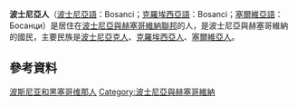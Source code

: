 {{Distinguish|波什尼亚克人}}
{{Infobox ethnic group
|group = Bosnian <br>Bosanci<br>Босанци
|image =
|poptime = 800萬
|region1 = {{flag|Bosnia and Herzegovina}}
|pop1    = 3,800,000 
|ref1    = <ref>[https://www.cia.gov/library/publications/the-world-factbook/geos/bk.html CIA - The World Factbook] {{Wayback|url=https://www.cia.gov/library/publications/the-world-factbook/geos/bk.html |date=20180315193211 }}  CIA Fact Book</ref>
|region2 = {{flag|Australia}}
|pop2    = 168,628
|ref2    = <ref name="ABS Country of Birth">{{cite web |url = http://www.censusdata.abs.gov.au/ABSNavigation/prenav/ViewData?action=404&documentproductno=0&documenttype=Details&order=1&tabname=Details&areacode=0&issue=2006&producttype=Census%20Tables&javascript=true&textversion=false&navmapdisplayed=true&breadcrumb=POLTD&&collection=Census&period=2006&productlabel=Country%20of%20Birth%20of%20Person%20(full%20classification%20list)%20by%20Sex&producttype=Census%20Tables&method=Place%20of%20Usual%20Residence&topic=Birthplace& |title = 20680-Country of Birth of Person (full classification list) by Sex - Australia |format = Microsoft Excel download |publisher = Australian Bureau of Statistics |work = 2006 Census |accessdate = 22 August 2010 |archive-date = 2018-12-25 |archive-url = https://web.archive.org/web/20181225044257/http://www.abs.gov.au/websitedbs/censushome.nsf/home/cowsredirect |dead-url = no }}</ref><ref name="ABS Ancestry">{{cite web| url = http://www.censusdata.abs.gov.au/ABSNavigation/prenav/ViewData?breadcrumb=POLTD&method=Place%20of%20Usual%20Residence&subaction=-1&issue=2006&producttype=Census%20Tables&documentproductno=0&textversion=false&documenttype=Details&collection=Census&javascript=true&topic=Ancestry&action=404&productlabel=Ancestry%20(full%20classification%20list)%20by%20Sex&order=1&period=2006&tabname=Details&areacode=0&navmapdisplayed=true&| title = 20680-Ancestry (full classification list) by Sex - Australia| format = Microsoft Excel download| publisher = Australian Bureau of Statistics| work = 2006 Census| accessdate = 22 August 2010| archive-date = 2008-03-10| archive-url = https://web.archive.org/web/20080310121707/http://www.censusdata.abs.gov.au/ABSNavigation/prenav/ViewData?breadcrumb=POLTD&method=Place%20of%20Usual%20Residence&subaction=-1&issue=2006&producttype=Census%20Tables&documentproductno=0&textversion=false&documenttype=Details&collection=Census&javascript=true&topic=Ancestry&action=404&productlabel=Ancestry%20(full%20classification%20list)%20by%20Sex&order=1&period=2006&tabname=Details&areacode=0&navmapdisplayed=true&| dead-url = no}}</ref>
|region3 = {{flag|Austria}}
|pop3    = 128,047
|region4 = {{flag|United States}}
|pop4    = 98,766
|region4 = {{flag|Norway}}
|pop4    = 50,000
|ref4    = <ref>{{Cite web |url=http://www.reintegration.net/norway/index.htm |title=Migrants in Europe - Survey: Norway |access-date=2013-12-11 |archive-date=2011-07-24 |archive-url=https://web.archive.org/web/20110724031634/http://www.reintegration.net/norway/index.htm |dead-url=no }}</ref>
|region5 = {{flag|Italy}}
|pop5    = 31,000
|region6 = {{flag|Canada}}
|pop6    = 22,920<ref name="Statistics Canada">{{cite web|title=Ethnic Origin (264), Single and Multiple Ethnic Origin Responses (3), Generation Status (4), Age Groups (10) and Sex (3) for the Population in Private Households of Canada, Provinces, Territories, Census Metropolitan Areas and Census Agglomerations, 2011 National Household Survey|url=http://www12.statcan.gc.ca/.../dp-pd/dt-td/Rp-eng.cfm...|access-date=2013-12-11|archive-date=2013-12-20|archive-url=https://web.archive.org/web/20131220031047/http://www12.statcan.gc.ca/.../dp-pd/dt-td/Rp-eng.cfm...|dead-url=no}}</ref>
|region7 = {{flag|Denmark}}
|pop7    = 22,404 (2013)<ref>{{cite web|title=Statistics Denmark:FOLK2: Population 1. January by sex, age, ancestry, country of origin and citizenship|url=http://www.statbank.dk/FOLK2|publisher=Statistics Denmark|accessdate=1 October 2013|archive-date=2018-12-25|archive-url=https://web.archive.org/web/20181225044259/http://www.statbank.dk/FOLK2|dead-url=no}}</ref>
|langs   = [[塞爾維亞-克羅埃西亞語|塞爾維亞-克羅埃西亞語]]<br/>（[[波士尼亞語|波士尼亞語]]、[[克羅埃西亞語|克羅埃西亞語]]、[[塞爾維亞語|塞爾維亞語]]）
|rels    = [[伊斯蘭教|伊斯蘭教]]、[[東正教|東正教]]、[[羅馬天主教|羅馬天主教]]
|related = [[波士尼亞克人|波士尼亞克人]]、[[克羅埃西亞人|波士尼亞克羅埃西亞人]]、[[塞爾維亞族|波士尼亞塞爾維亞人]]
}}

'''波士尼亞人'''（[[波士尼亞語|波士尼亞語]]：Bosanci；[[克羅埃西亞語|克羅埃西亞語]]：Bosanci；[[塞爾維亞語|塞爾維亞語]]：Босанци）是居住在[[波士尼亞與赫塞哥維納聯邦|波士尼亞與赫塞哥維納聯邦]]的人，是波士尼亞與赫塞哥維納的國民，主要民族是[[波士尼亞克人|波士尼亞克人]]、[[克羅埃西亞人|克羅埃西亞人]]、[[塞爾維亞族|塞爾維亞人]]。

==參考資料==
{{Reflist}}

[[Category:波斯尼亚和黑塞哥维那人|]]
[[Category:波士尼亞與赫塞哥維納|Category:波士尼亞與赫塞哥維納]]